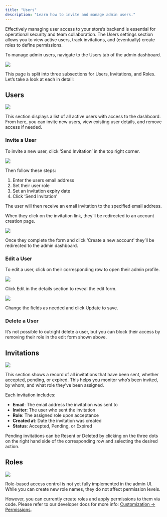 ```yaml
---
title: "Users"
description: "Learn how to invite and manage admin users."
---
```


Effectively managing user access to your store’s backend is essential for operational security and team collaboration. The Users settings section allows you to view active users, track invitations, and (eventually) create roles to define permissions.

To manage admin users, navigate to the Users tab of the admin dashboard.

![](/docs/images/user/settings/users/1.users.png)

This page is split into three subsections for Users, Invitations, and Roles. Let’s take a look at each in detail:

## Users

![](/docs/images/user/settings/users/2.users_tab.png)

This section displays a list of all active users with access to the dashboard. From here, you can invite new users, view existing user details, and remove access if needed.

### Invite a User

To invite a new user, click ‘Send Invitation’ in the top right corner. 

![](/docs/images/user/settings/users/3.invite_user.png)

Then follow these steps:

1. Enter the users email address
2. Set their user role
3. Set an invitation expiry date 
4. Click ‘Send Invitation’

The user will then receive an email invitation to the specified email address.

When they click on the invitation link, they’ll be redirected to an account creation page.

![](/docs/images/user/settings/users/4.user_signup.png)

Once they complete the form and click ‘Create a new account’ they’ll be redirected to the admin dashboard.

### Edit a User

To edit a user, click on their corresponding row to open their admin profile.

![](/docs/images/user/settings/users/7.edit_user.png)

Click Edit in the details section to reveal the edit form.

![](/docs/images/user/settings/users/8.edit_form.png)

Change the fields as needed and click Update to save.

### Delete a User

It’s not possible to outright delete a user, but you can block their access by removing their role in the edit form shown above.

## Invitations

![](/docs/images/user/settings/users/5.invitations.png)

This section shows a record of all invitations that have been sent, whether accepted, pending, or expired. This helps you monitor who’s been invited, by whom, and what role they’ve been assigned.

Each invitation includes:

- **Email**: The email address the invitation was sent to
- **Inviter**: The user who sent the invitation
- **Role**: The assigned role upon acceptance
- **Created at**: Date the invitation was created
- **Status**: Accepted, Pending, or Expired

<Note>
  Pending invitations can be Resent or Deleted by clicking on the three dots on the right hand side of the corresponding row and selecting the desired action.
</Note>

## Roles

![](/docs/images/user/settings/users/6.roles.png)

Role-based access control is not yet fully implemented in the admin UI. While you can create new role names, they do not affect permission levels.

However, you can currently create roles and apply permissions to them via code. Please refer to our developer docs for more info: [<u>Customization → Permissions</u>](https://spreecommerce.org/docs/developer/customization/permissions).